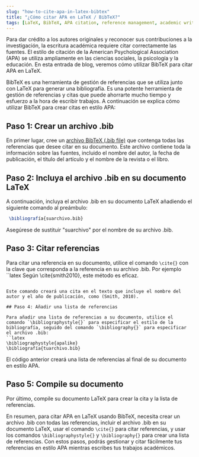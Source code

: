 ```yaml
---
slug: "how-to-cite-apa-in-latex-bibtex"
title: "¿Cómo citar APA en LaTeX / BibTeX?"
tags: [LaTeX, BibTeX, APA citation, reference management, academic writing]
---
```



Para dar crédito a los autores originales y reconocer sus contribuciones a la investigación, la escritura académica requiere citar correctamente las fuentes. El estilo de citación de la American Psychological Association (APA) se utiliza ampliamente en las ciencias sociales, la psicología y la educación. En esta entrada de blog, veremos cómo utilizar BibTeX para citar APA en LaTeX.

BibTeX es una herramienta de gestión de referencias que se utiliza junto con LaTeX para generar una bibliografía. Es una potente herramienta de gestión de referencias y citas que puede ahorrarte mucho tiempo y esfuerzo a la hora de escribir trabajos. A continuación se explica cómo utilizar BibTeX para crear citas en estilo APA:


<CiteDrive /> 

## Paso 1: Crear un archivo .bib

En primer lugar, cree un [archivo BibTeX (.bib file)](/) que contenga todas las referencias que desee citar en su documento. Este archivo contiene toda la información sobre las fuentes, incluido el nombre del autor, la fecha de publicación, el título del artículo y el nombre de la revista o el libro.

## Paso 2: Incluya el archivo .bib en su documento LaTeX

A continuación, incluya el archivo .bib en su documento LaTeX añadiendo el siguiente comando al preámbulo:

```latex
 \bibliografía{suarchivo.bib}
```
Asegúrese de sustituir "suarchivo" por el nombre de su archivo .bib.

 ## Paso 3: Citar referencias
 
 Para citar una referencia en su documento, utilice el comando `\cite{}` con la clave que corresponda a la referencia en su archivo .bib. Por ejemplo
``latex
Según \cite{smith2010}, este método es eficaz.
```

Este comando creará una cita en el texto que incluye el nombre del autor y el año de publicación, como (Smith, 2010).

## Paso 4: Añadir una lista de referencias

Para añadir una lista de referencias a su documento, utilice el comando `\bibliographystyle{}` para especificar el estilo de la bibliografía, seguido del comando `\bibliography{}` para especificar el archivo .bib:
``latex
\bibliographystyle{apalike} 
\bibliografía{tuarchivo.bib}
```
El código anterior creará una lista de referencias al final de su documento en estilo APA.    

## Paso 5: Compile su documento

Por último, compile su documento LaTeX para crear la cita y la lista de referencias.

En resumen, para citar APA en LaTeX usando BibTeX, necesita crear un archivo .bib con todas las referencias, incluir el archivo .bib en su documento LaTeX, usar el comando `\cite{}` para citar referencias, y usar los comandos `\bibliographystyle{}` y `\bibliography{}` para crear una lista de referencias. Con estos pasos, podrás gestionar y citar fácilmente tus referencias en estilo APA mientras escribes tus trabajos académicos.